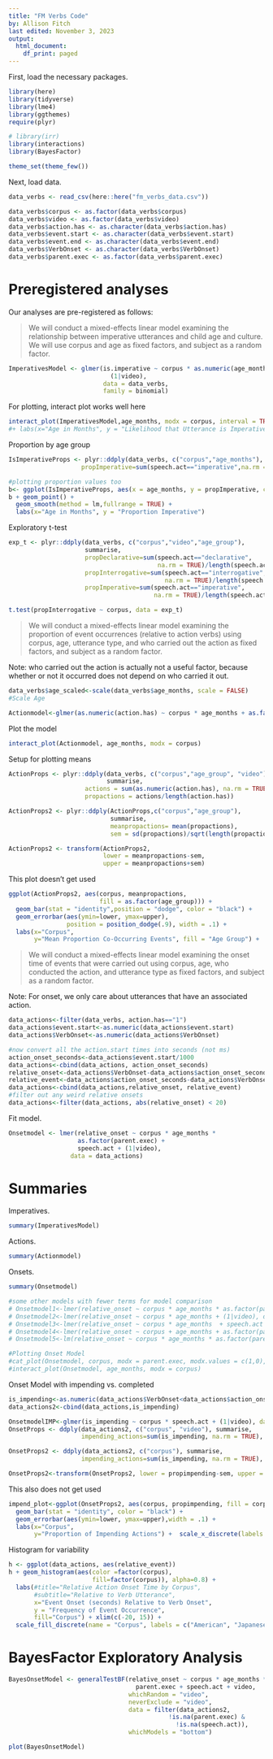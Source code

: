 ```yaml
---
title: "FM Verbs Code"
by: Allison Fitch
last edited: November 3, 2023
output:
  html_document:
    df_print: paged
---
```


First, load the necessary packages.

```r
library(here)
library(tidyverse)
library(lme4)
library(ggthemes)
require(plyr)

# library(irr)
library(interactions)
library(BayesFactor)

theme_set(theme_few())
```

Next, load data.

```r
data_verbs <- read_csv(here::here("fm_verbs_data.csv"))

data_verbs$corpus <- as.factor(data_verbs$corpus)
data_verbs$video <- as.factor(data_verbs$video)
data_verbs$action.has <- as.character(data_verbs$action.has)
data_verbs$event.start <- as.character(data_verbs$event.start)
data_verbs$event.end <- as.character(data_verbs$event.end)
data_verbs$VerbOnset <- as.character(data_verbs$VerbOnset)
data_verbs$parent.exec <- as.factor(data_verbs$parent.exec)
```

# Preregistered analyses

Our analyses are pre-registered as follows:

> We will conduct a mixed-effects linear model examining the relationship between imperative utterances and child age and culture. We will use corpus and age as fixed factors, and subject as a random factor.


```r
ImperativesModel <- glmer(is.imperative ~ corpus * as.numeric(age_months) + 
                            (1|video), 
                          data = data_verbs, 
                          family = binomial)
```

For plotting, interact plot works well here

```r
interact_plot(ImperativesModel,age_months, modx = corpus, interval = TRUE)
#+ labs(x="Age in Months", y = "Likelihood that Utterance is Imperative") + legend("top",c("American", "Japanese"))
```

Proportion by age group

```r
IsImperativeProps <- plyr::ddply(data_verbs, c("corpus","age_months"), summarise,
                    propImperative=sum(speech.act=="imperative",na.rm = TRUE)/length(speech.act))

#plotting proportion values too
b<- ggplot(IsImperativeProps, aes(x = age_months, y = propImperative, color = corpus, shape = corpus)) 
b + geom_point() +
  geom_smooth(method = lm,fullrange = TRUE) + 
  labs(x="Age in Months", y = "Proportion Imperative") 
```

Exploratory t-test

```r

exp_t <- plyr::ddply(data_verbs, c("corpus","video","age_group"), 
                     summarise, 
                     propDeclarative=sum(speech.act=="declarative",
                                         na.rm = TRUE)/length(speech.act), 
                     propInterrogative=sum(speech.act=="interrogative",
                                           na.rm = TRUE)/length(speech.act),
                     propImperative=sum(speech.act=="imperative", 
                                        na.rm = TRUE)/length(speech.act))

t.test(propInterrogative ~ corpus, data = exp_t)

```

> We will conduct a mixed-effects linear model examining the proportion of event occurrences (relative to action verbs) using corpus, age, utterance type, and who carried out the action as fixed factors, and subject as a random factor.

Note: who carried out the action is actually not a useful factor, because whether or not it occurred does not depend on who carried it out.


```r
data_verbs$age_scaled<-scale(data_verbs$age_months, scale = FALSE)
#Scale Age

Actionmodel<-glmer(as.numeric(action.has) ~ corpus * age_months + as.factor(speech.act) + (1|video), data = data_verbs, family = binomial, control = glmerControl(optimizer = "bobyqa"))
```


Plot the model

```r
interact_plot(Actionmodel, age_months, modx = corpus)
```

Setup for plotting means

```r
ActionProps <- plyr::ddply(data_verbs, c("corpus","age_group", "video"), 
                           summarise,
                     actions = sum(as.numeric(action.has), na.rm = TRUE), 
                     propactions = actions/length(action.has))

ActionProps2 <- plyr::ddply(ActionProps,c("corpus","age_group"), 
                            summarise, 
                            meanpropactions= mean(propactions), 
                            sem = sd(propactions)/sqrt(length(propactions)))

ActionProps2 <- transform(ActionProps2, 
                          lower = meanpropactions-sem, 
                          upper = meanpropactions+sem)
```

This plot doesn't get used

```r
ggplot(ActionProps2, aes(corpus, meanpropactions, 
                         fill = as.factor(age_group))) + 
  geom_bar(stat = "identity",position = "dodge", color = "black") + 
  geom_errorbar(aes(ymin=lower, ymax=upper), 
                position = position_dodge(.9), width = .1) +
  labs(x="Corpus",
       y="Mean Proportion Co-Occurring Events", fill = "Age Group") +  scale_x_discrete(labels = c("American", "Japanese"))
```

> We will conduct a mixed-effects linear model examining the onset time of events that were carried out using corpus, age, who conducted the action, and utterance type as fixed factors, and subject as a random factor. 

Note: For onset, we only care about utterances that have an associated action.

```r
data_actions<-filter(data_verbs, action.has=="1")
data_actions$event.start<-as.numeric(data_actions$event.start)
data_actions$VerbOnset<-as.numeric(data_actions$VerbOnset)

#now convert all the action.start times into seconds (not ms)
action_onset_seconds<-data_actions$event.start/1000
data_actions<-cbind(data_actions, action_onset_seconds)
relative_onset<-data_actions$VerbOnset-data_actions$action_onset_seconds
relative_event<-data_actions$action_onset_seconds-data_actions$VerbOnset
data_actions<-cbind(data_actions,relative_onset, relative_event)
#filter out any weird relative onsets
data_actions<-filter(data_actions, abs(relative_onset) < 20)
```

Fit model. 

```r
Onsetmodel <- lmer(relative_onset ~ corpus * age_months * 
                   as.factor(parent.exec) + 
                   speech.act + (1|video), 
                 data = data_actions)
```

# Summaries

Imperatives.

```r
summary(ImperativesModel)
```

Actions.

```r
summary(Actionmodel)
```

Onsets.

```r
summary(Onsetmodel)
```

```r
#some other models with fewer terms for model comparison 
# Onsetmodel1<-lmer(relative_onset ~ corpus * age_months * as.factor(parent.exec) + speech.act+(1|video), data = data_actions)
# Onsetmodel2<-lmer(relative_onset ~ corpus * age_months + (1|video), data = data_actions)
# Onsetmodel3<-lmer(relative_onset ~ corpus * age_months  + speech.act + (1|video), data = data_actions)
# Onsetmodel4<-lmer(relative_onset ~ corpus + age_months + as.factor(parent.exec) + (1|video), data = data_actions)
# Onsetmodel5<-lm(relative_onset ~ corpus * age_months * as.factor(parent.exec), data = data_actions)

#Plotting Onset Model
#cat_plot(Onsetmodel, corpus, modx = parent.exec, modx.values = c(1,0), geom = "point")
#interact_plot(Onsetmodel, age_months, modx = corpus)
```

Onset Model with impending vs. completed

```r
is_impending<-as.numeric(data_actions$VerbOnset<data_actions$action_onset_seconds)
data_actions2<-cbind(data_actions,is_impending)

OnsetmodelIMP<-glmer(is_impending ~ corpus * speech.act + (1|video), data = data_actions2, family = binomial)
OnsetProps <- ddply(data_actions2, c("corpus", "video"), summarise,
                    impending_actions=sum(is_impending, na.rm = TRUE), propimpending = impending_actions/length(is_impending), sem = sd(is_impending)/sqrt(length(is_impending)))

OnsetProps2 <- ddply(data_actions2, c("corpus"), summarise,
                    impending_actions=sum(is_impending, na.rm = TRUE), propimpending = impending_actions/length(is_impending), sem = sd(is_impending)/sqrt(length(is_impending)))

OnsetProps2<-transform(OnsetProps2, lower = propimpending-sem, upper = propimpending+sem)
```

This also does not get used

```r
impend_plot<-ggplot(OnsetProps2, aes(corpus, propimpending, fill = corpus)) + 
  geom_bar(stat = "identity", color = "black") + 
  geom_errorbar(aes(ymin=lower, ymax=upper),width = .1) +
  labs(x="Corpus",
       y="Proportion of Impending Actions") +  scale_x_discrete(labels = c("American", "Japanese"))
```

Histogram for variability

```r
h <- ggplot(data_actions, aes(relative_event))
h + geom_histogram(aes(color =factor(corpus), 
                       fill=factor(corpus)), alpha=0.8) + 
  labs(#title="Relative Action Onset Time by Corpus", 
       #subtitle="Relative to Verb Utterance",
       x="Event Onset (seconds) Relative to Verb Onset", 
       y = "Frequency of Event Occurrence",
       fill="Corpus") + xlim(c(-20, 15)) +  
  scale_fill_discrete(name = "Corpus", labels = c("American", "Japanese"))
```

# BayesFactor Exploratory Analysis

```r
BayesOnsetModel <- generalTestBF(relative_onset ~ corpus * age_months * 
                                   parent.exec + speech.act + video, 
                                 whichRandom = "video", 
                                 neverExclude = "video", 
                                 data = filter(data_actions2, 
                                            !is.na(parent.exec) & 
                                              !is.na(speech.act)), 
                                 whichModels = "bottom")

plot(BayesOnsetModel)

```




